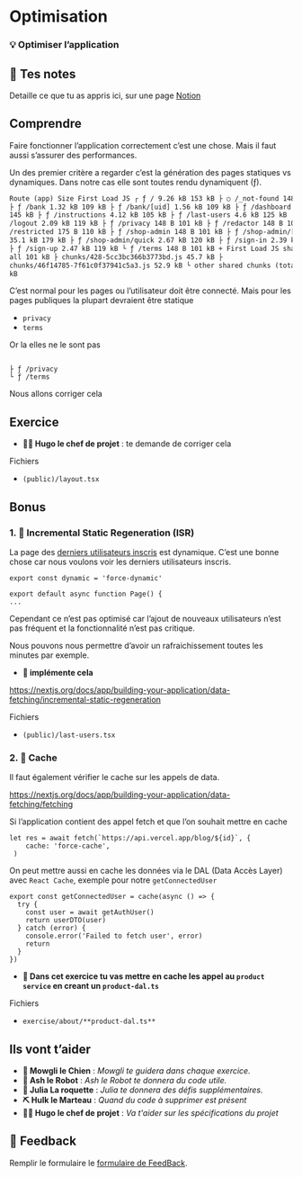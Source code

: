 # Optimisation

### 💡 Optimiser l’application

## 📝 Tes notes

Detaille ce que tu as appris ici, sur une page [Notion](https://go.mikecodeur.com/course-notes-template)

## Comprendre

Faire fonctionner l’application correctement c’est une chose. Mais il faut aussi s’assurer des performances.

Un des premier critère a regarder c’est la génération des pages statiques vs dynamiques. Dans notre cas elle sont toutes rendu dynamiquent (ƒ).

```html
Route (app) Size First Load JS ┌ ƒ / 9.26 kB 153 kB ├ ○ /_not-found 148 B 101 kB
├ ƒ /bank 1.32 kB 109 kB ├ ƒ /bank/[uid] 1.56 kB 109 kB ├ ƒ /dashboard 1.43 kB
145 kB ├ ƒ /instructions 4.12 kB 105 kB ├ ƒ /last-users 4.6 kB 125 kB ├ ƒ
/logout 2.09 kB 119 kB ├ ƒ /privacy 148 B 101 kB ├ ƒ /redactor 148 B 101 kB ├ ƒ
/restricted 175 B 110 kB ├ ƒ /shop-admin 148 B 101 kB ├ ƒ /shop-admin/[page]
35.1 kB 179 kB ├ ƒ /shop-admin/quick 2.67 kB 120 kB ├ ƒ /sign-in 2.39 kB 119 kB
├ ƒ /sign-up 2.47 kB 119 kB └ ƒ /terms 148 B 101 kB + First Load JS shared by
all 101 kB ├ chunks/428-5cc3bc366b3773bd.js 45.7 kB ├
chunks/46f14785-7f61c0f37941c5a3.js 52.9 kB └ other shared chunks (total) 1.86
kB
```

C’est normal pour les pages ou l’utilisateur doit être connecté. Mais pour les pages publiques la plupart devraient être statique

- `privacy`
- `terms`

Or la elles ne le sont pas

```tsx

├ ƒ /privacy
└ ƒ /terms
```

Nous allons corriger cela

## Exercice

- **👨‍✈️ Hugo le chef de projet** : te demande de corriger cela

Fichiers

- `(public)/layout.tsx`

## Bonus

### 1. 🚀 **Incremental Static Regeneration (ISR)**

La page des [derniers utilisateurs inscris](http://localhost:3000/last-users) est dynamique. C’est une bonne chose car nous voulons voir les derniers utilisateurs inscris.

```tsx
export const dynamic = 'force-dynamic'

export default async function Page() {
...
```

Cependant ce n’est pas optimisé car l’ajout de nouveaux utilisateurs n’est pas fréquent et la fonctionnalité n’est pas critique.

Nous pouvons nous permettre d’avoir un rafraichissement toutes les minutes par exemple.

- **🐶 implémente cela**

https://nextjs.org/docs/app/building-your-application/data-fetching/incremental-static-regeneration

Fichiers

- `(public)/last-users.tsx`

### 2. 🚀 Cache

Il faut également vérifier le cache sur les appels de data.

https://nextjs.org/docs/app/building-your-application/data-fetching/fetching

Si l’application contient des appel fetch et que l’on souhait mettre en cache

```tsx
let res = await fetch(`https://api.vercel.app/blog/${id}`, {
    cache: 'force-cache',
 )
```

On peut mettre aussi en cache les données via le DAL (Data Accès Layer) avec `React Cache`, exemple pour notre `getConnectedUser`

```tsx
export const getConnectedUser = cache(async () => {
  try {
    const user = await getAuthUser()
    return userDTO(user)
  } catch (error) {
    console.error('Failed to fetch user', error)
    return
  }
})
```

- **🐶 Dans cet exercice tu vas mettre en cache les appel au `product service` en creant un `product-dal.ts`**

Fichiers

- `exercise/about/**product-dal.ts**`

## Ils vont t’aider

- **🐶 Mowgli le Chien** : _Mowgli te guidera dans chaque exercice._
- **🤖 Ash le Robot** : _Ash le Robot te donnera du code utile._
- **🚀 Julia La roquette** : _Julia te donnera des défis supplémentaires._
- **⛏️ Hulk le Marteau** : _Quand du code à supprimer est présent_
- **👨‍✈️ Hugo le chef de projet** : _Va t'aider sur les spécifications du projet_

## 🐜 Feedback

Remplir le formulaire le [formulaire de FeedBack](https://go.mikecodeur.com/cours-next-avis).
